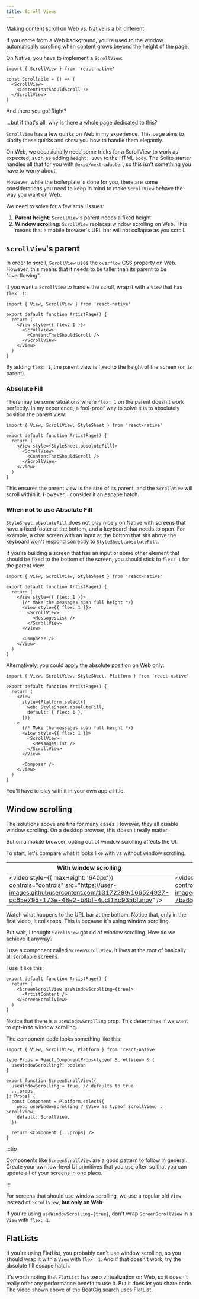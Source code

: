 ```yaml
---
title: Scroll Views
---
```


Making content scroll on Web vs. Native is a bit different.

If you come from a Web background, you're used to the window automatically scrolling when content grows beyond the height of the page.

On Native, you have to implement a `ScrollView`:

```tsx
import { ScrollView } from 'react-native'

const Scrollable = () => (
  <ScrollView>
    <ContentThatShouldScroll />
  </ScrollView>
)
```

And there you go! Right?

...but if that's all, why is there a whole page dedicated to this?

`ScrollView` has a few quirks on Web in my experience. This page aims to clarify these quirks and show you how to handle them elegantly.

On Web, we occasionally need some tricks for a ScrollView to work as expected, such as adding `height: 100%` to the HTML `body`. The Solito starter handles all that for you with `@expo/next-adapter`, so this isn't something you have to worry about.

However, while the boilerplate is done for you, there are some considerations you need to keep in mind to make `ScrollView` behave the way you want on Web.

We need to solve for a few small issues:

1. **Parent height**: `ScrollView`'s parent needs a fixed height
2. **Window scrolling**: `ScrollView` replaces window scrolling on Web. This means that a mobile browser's URL bar will not collapse as you scroll.

## `ScrollView`'s parent

In order to scroll, `ScrollView` uses the `overflow` CSS property on Web. However, this means that it needs to be taller than its parent to be "overflowing".

If you want a `ScrollView` to handle the scroll, wrap it with a `View` that has `flex: 1`:

```tsx
import { View, ScrollView } from 'react-native'

export default function ArtistPage() {
  return (
    <View style={{ flex: 1 }}>
      <ScrollView>
        <ContentThatShouldScroll />
      </ScrollView>
    </View>
  )
}
```

By adding `flex: 1`, the parent view is fixed to the height of the screen (or its parent).

### Absolute Fill

There may be some situations where `flex: 1` on the parent doesn't work perfectly. In my experience, a fool-proof way to solve it is to absolutely position the parent view:

```tsx
import { View, ScrollView, StyleSheet } from 'react-native'

export default function ArtistPage() {
  return (
    <View style={StyleSheet.absoluteFill}>
      <ScrollView>
        <ContentThatShouldScroll />
      </ScrollView>
    </View>
  )
}
```

This ensures the parent view is the size of its parent, and the `ScrollView` will scroll within it. However, I consider it an escape hatch.

### When not to use Absolute Fill

`StyleSheet.absoluteFill` does not play nicely on Native with screens that have a fixed footer at the bottom, and a keyboard that needs to open. For example, a chat screen with an input at the bottom that sits above the keyboard won't respond correctly to `StyleSheet.absoluteFill`.

If you're building a screen that has an input or some other element that should be fixed to the bottom of the screen, you should stick to `flex: 1` for the parent view.

```tsx
import { View, ScrollView, StyleSheet } from 'react-native'

export default function ArtistPage() {
  return (
    <View style={{ flex: 1 }}>
      {/* Make the messages span full height */}
      <View style={{ flex: 1 }}>
        <ScrollView>
          <MessagesList />
        </ScrollView>
      </View>

      <Composer />
    </View>
  )
}
```

Alternatively, you could apply the absolute position on Web only:

```tsx
import { View, ScrollView, StyleSheet, Platform } from 'react-native'

export default function ArtistPage() {
  return (
    <View
      style={Platform.select({
        web: StyleSheet.absoluteFill,
        default: { flex: 1 },
      })}
    >
      {/* Make the messages span full height */}
      <View style={{ flex: 1 }}>
        <ScrollView>
          <MessagesList />
        </ScrollView>
      </View>

      <Composer />
    </View>
  )
}
```

You'll have to play with it in your own app a little.

## Window scrolling

The solutions above are fine for many cases. However, they all disable window scrolling. On a desktop browser, this doesn't really matter.

But on a mobile browser, opting out of window scrolling affects the UI.

To start, let's compare what it looks like with vs without window scrolling.

| With window scrolling                                                                                                                                                   | Without window scrolling                                                                                                                                                |
| ----------------------------------------------------------------------------------------------------------------------------------------------------------------------- | ----------------------------------------------------------------------------------------------------------------------------------------------------------------------- |
| <video style={{ maxHeight: '640px'}} controls="controls" src="https://user-images.githubusercontent.com/13172299/166524927-dc65e795-173e-48e2-b8bf-4ccf18c935bf.mov" /> | <video style={{ maxHeight: '640px'}} controls="controls" src="https://user-images.githubusercontent.com/13172299/166524954-7ba65b5a-c4c7-4817-aae2-3689c24ba5a6.MP4" /> |

Watch what happens to the URL bar at the bottom. Notice that, only in the first video, it collapses. This is because it's using window scrolling.

But wait, I thought `ScrollView` got rid of window scrolling. How do we achieve it anyway?

I use a component called `ScreenScrollView`. It lives at the root of basically all scrollable screens.

I use it like this:

```tsx
export default function ArtistPage() {
  return (
    <ScreenScrollView useWindowScrolling={true}>
      <ArtistContent />
    </ScreenScrollView>
  )
}
```

Notice that there is a `useWindowScrolling` prop. This determines if we want to opt-in to window scrolling.

The component code looks something like this:

```tsx
import { View, ScrollView, Platform } from 'react-native'

type Props = React.ComponentProps<typeof ScrollView> & {
  useWindowScrolling?: boolean
}

export function ScreenScrollView({
  useWindowScrolling = true, // defaults to true
  ...props
}: Props) {
  const Component = Platform.select({
    web: useWindowScrolling ? (View as typeof ScrollView) : ScrollView,
    default: ScrollView,
  })

  return <Component {...props} />
}
```

:::tip

Components like `ScreenScrollView` are a good pattern to follow in general. Create your own low-level UI primitives that you use often so that you can update all of your screens in one place.

:::

For screens that should use window scrolling, we use a regular old `View` instead of `ScrollView`, **but only on Web**.

If you're using `useWindowScrolling={true}`, don't wrap `ScreenScrollView` in a `View` with `flex: 1`.

## FlatLists

If you're using FlatList, you probably can't use window scrolling, so you should wrap it with a `View` with `flex: 1`. And if that doesn't work, try the absolute fill escape hatch.

It's worth noting that `FlatList` has zero virtualization on Web, so it doesn't really offer any performance benefit to use it. But it does let you share code. The video shown above of the [BeatGig search](https://beatgig.com/search) uses FlatList.
